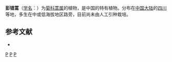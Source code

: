 {{Speciesbox
| taxon = Artemisia penchuoensis
| binomial_authority = [[凌元洁|Y. R. Ling]] et S. Y. Zhao
}}

'''彭错蒿'''（[[学名|学名]]：{{lang|la|''Artemisia penchuoensis''}}）为[[菊科|菊科]][[蒿属|蒿属]]的植物，是中国的特有植物。分布在[[中国大陆|中国大陆]]的[[四川|四川]]等地，多生在中或低海拔地区路旁，目前尚未由人工引种栽培。

== 参考文献 ==
<div class="references-small">
* {{cite web| url =http://www.bioinfo.cn/db05/KmzwSpecies.php?action=view&id=3882| title =彭错蒿| work =《中国高等植物数据库全库》| publisher =中国科学院微生物研究所| author =昆明植物研究所| accessdate =2009-02-24| deadurl =yes| archiveurl =https://web.archive.org/web/20160305042357/http://www.bioinfo.cn/db05/KmzwSpecies.php?action=view&id=3882| archivedate =2016-03-05}}
</div>

{{Taxonbar}}
[[Category:蒿属|P]]
[[Category:中国特有植物|P]]
[[Category:四川植物|P]]